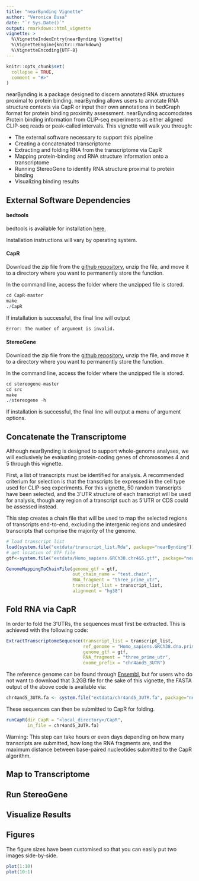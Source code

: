 ```yaml
---
title: "nearBynding Vignette"
author: "Veronica Busa"
date: "`r Sys.Date()`"
output: rmarkdown::html_vignette
vignette: >
  %\VignetteIndexEntry{nearBynding Vignette}
  %\VignetteEngine{knitr::rmarkdown}
  %\VignetteEncoding{UTF-8}
---
```


```r
knitr::opts_chunk$set(
  collapse = TRUE,
  comment = "#>"
)
```

nearBynding is a package designed to discern annotated RNA structures proximal
to protein binding. nearBynding allows users to annotate RNA structure contexts
via CapR or input their own annotations in bedGraph format for protein binding
proximity assessment. nearBynding accomodates Protein binding information from
CLIP-seq experiments as either aligned CLIP-seq reads or peak-called intervals.
This vignette will walk you through:

 - The external software necessary to support this pipeline
 - Creating a concatenated transcriptome
 - Extracting and folding RNA from the transcriptome via CapR
 - Mapping protein-binding and RNA structure information onto a transcriptome
 - Running StereoGene to identify RNA structure proximal to protein binding
 - Visualizing binding results

## External Software Dependencies

#### bedtools

bedtools is available for installation 
[here.](https://bedtools.readthedocs.io/en/latest/content/installation.html)

Installation instructions will vary by operating system.

#### CapR

Download the zip file from the [github repository](https://github.com/fukunagatsu/CapR), 
unzip the file, and move it to a directory where you want to permanently store 
the function.

In the command line, access the folder where the unzipped file is stored.

```r
cd CapR-master
make
./CapR
```

If installation is successful, the final line will output

```r
Error: The number of argument is invalid.
```

#### StereoGene

Download the zip file from the [github repository](https://github.com/favorov/stereogene), 
unzip the file, and move it to a directory where you want to permanently store 
the function.

In the command line, access the folder where the unzipped file is stored.

```r
cd stereogene-master
cd src
make
./stereogene -h
```

If installation is successful, the final line will output a menu of argument options.

## Concatenate the Transcriptome

Although nearBynding is designed to support whole-genome analyses, we will 
exclusively be evaluating protein-coding genes of chromosomes 4 and 5 through
this vignette.

First, a list of transcripts must be identified for analysis. A recommended 
criterium for selection is that the transcripts be expressed in the cell type 
used for CLIP-seq experiments. For this vignette, 50 random transcripts have 
been selected, and the 3'UTR structure of each transcript will be used for 
analysis, though any region of a transcript such as 5'UTR or CDS could be 
assessed instead.

This step creates a chain file that will be used to map the selected regions of 
transcripts end-to-end, excluding the intergenic regions and undesired transcripts 
that comprise the majority of the genome.

```r
# load transcript list
load(system.file("extdata/transcript_list.Rda", package="nearBynding"))
# get location of GTF file
gtf<-system.file("extdata/Homo_sapiens.GRCh38.chr4&5.gtf", package="nearBynding")

GenomeMappingToChainFile(genome_gtf = gtf,
                         out_chain_name = "test.chain",
                         RNA_fragment = "three_prime_utr",
                         transcript_list = transcript_list,
                         alignment = "hg38")
```

## Fold RNA via CapR

In order to fold the 3'UTRs, the sequences must first be extracted. This is 
achieved with the following code:

```r
ExtractTranscriptomeSequence(transcript_list = transcript_list,
                             ref_genome = "Homo_sapiens.GRCh38.dna.primary_assembly.fa",
                             genome_gtf = gtf,
                             RNA_fragment = "three_prime_utr",
                             exome_prefix = "chr4and5_3UTR")
```

The reference genome can be found through 
[Ensembl](ftp://ftp.ensembl.org/pub/release-100/fasta/homo_sapiens/dna/), but for
users who do not want to download that 3.2GB file for the sake of this vignette, 
the FASTA output of the above code is available via:

```r
chr4and5_3UTR.fa <- system.file("extdata/chr4and5_3UTR.fa", package="nearBynding")
```

These sequences can then be submitted to CapR for folding.

```r
runCapR(dir_CapR = "<local_directory>/CapR",
        in_file = chr4and5_3UTR.fa)
```

Warning: This step can take hours or even days depending on how many transcripts 
are submitted, how long the RNA fragments are, and the maximum distance between 
base-paired nucleotides submitted to the CapR algorithm.

## Map to Transcriptome



## Run StereoGene



## Visualize Results



## Figures

The figure sizes have been customised so that you can easily put two images side-by-side. 

```r
plot(1:10)
plot(10:1)
```
